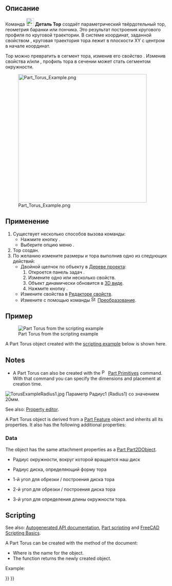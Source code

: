 <languages/>

{{Docnav/ru
|[[Part_Cone/ru|Конус]]
|[[Part_Tube/ru|Труба]]
|[[Part_Workbench/ru|Деталь]]
|IconL=Part_Cone.svg
|IconR=Part_Tube.svg
|IconC=Workbench_Part.svg
}}

{{GuiCommand/ru
|Name=Part Torus
|Name/ru=Тор
|MenuLocation=Деталь → Примитивы → Тор
|Workbenches=[[Part_Workbench/ru|Деталь]]
|SeeAlso=[[Part_Primitives/ru|Примитивы]]
}}

<span id="Description"></span>
== Описание ==

Команда [[Image:Part_Torus.svg|24px]] '''Деталь Тор''' создаёт параметрический твёрдотельный тор, геометрия баранки или пончика. Это результат построения кругового профиля по круговой траектории.  В системе координат, заданной свойством {{PropertyData|Размещение}}, круговая траектория тора лежит в плоскости XY с центром в начале координат.

Тор можно превратить в сегмент тора, изменив его свойство {{PropertyData|Угол3}}. Изменив свойства {{PropertyData|Угол1}} и/или {{PropertyData|Угол2}}, профиль тора в сечении может стать сегментом окружности.

[[Image:Part_Torus_Example.png|400px]]

<span id="Usage"></span>
== Применение ==

# Существует несколько способов вызова команды:
#* Нажмите кнопку {{Button|[[Image:Part_Torus.svg|16px]] [[Part_Torus/ru|Тор]]}}.
#* Выберите опцию меню {{MenuCommand|Деталь → Примитивы → [[Image:Part_Torus.svg|16px]] Тор}}.
# Тор создан.
# По желанию измените размеры и {{PropertyData|Размещение}} тора выполнив одно из следующих действий:
#* Двойной щелчок по объекту в [[Tree_view/ru|Дереве проекта]]:
#*# Откроется панель задач {{MenuCommand|Геометрические примитивы}}.
#*# Измените одно или несколько свойств.
#*# Объект динамически обновится в [[3D_view/ru|3D виде]].
#*# Нажмите кнопку {{Button|OK}}.
#* Измените свойства в [[Property_editor/ru|Редакторе свойств]].
#* Измените  {{PropertyData|Размещение}} с помощью команды [[Image:Std_TransformManip.svg|16px]] [[Std_TransformManip|Преобразование]].

<span id="Example"></span>
== Пример ==

[[Image:Part_Torus_Scripting_Example.png|thumb|Part Torus from the scripting example]]

A Part Torus object created with the [[#Scripting|scripting example]] below is shown here.

== Notes ==

* A Part Torus can also be created with the [[Image:Part_Primitives.svg|16px]] [[Part_Primitives|Part Primitives]] command. With that command you can specify the dimensions and placement at creation time.

<span id="Properties"></span>
<div class="mw-translate-fuzzy">
[[File:TorusExampleRadius1.jpg]]
Параметр Радиус1 (Radius1) со значением 20мм.
</div>

See also: [[Property_editor|Property editor]].

A Part Torus object is derived from a [[Part_Feature|Part Feature]] object and inherits all its properties. It also has the following additional properties:

=== Data ===

{{TitleProperty|Attachment}}

The object has the same attachment properties as a [[Part_Part2DObject#Data|Part Part2DObject]].

{{TitleProperty|Torus}}

<div class="mw-translate-fuzzy">
* {{Parameter|Радиус1(Radius1):}} Радиус окружности, вокруг которой вращается наш диск
* {{Parameter|Радиус2 (Radius2):}} Радиус диска, определяющий форму тора
* {{Parameter|Угол1 (Angle1):}} 1-й угол для обрезки / построения диска тора
* {{Parameter|Угол2 (Angle2):}} 2-й угол для обрезки / построения диска тора
* {{Parameter|Угол3 (Angle3):}} 3-й угол для определения длины окружности тора.
</div>

== Scripting ==

See also: [https://freecad.github.io/SourceDoc/ Autogenerated API documentation], [[Part_scripting|Part scripting]] and [[FreeCAD_Scripting_Basics|FreeCAD Scripting Basics]].

A Part Torus can be created with the {{Incode|addObject()}} method of the document:

{{Code|code=
torus = FreeCAD.ActiveDocument.addObject("Part::Torus", "myTorus")
}}

* Where {{Incode|"myTorus"}} is the name for the object.
* The function returns the newly created object.

Example:

{{Code|code=
import FreeCAD as App

doc = App.activeDocument()

torus = doc.addObject("Part::Torus", "myTorus")
torus.Radius1 = 20
torus.Radius2 = 10
torus.Angle1 = -90
torus.Angle2 = 45
torus.Angle3 = 270
torus.Placement = App.Placement(App.Vector(1, 2, 3), App.Rotation(30, 45, 10))

doc.recompute()
}}


{{Docnav/ru
|[[Part_Cone/ru|Конус]]
|[[Part_Tube/ru|Создать трубу]]
|[[Part_Workbench/ru|Верстак Part]]
|IconL=Part_Cone.svg
|IconR=Part_Tube.svg
|IconC=Workbench_Part.svg
}}

{{Part_Tools_navi{{#translation:}}}}
{{Userdocnavi{{#translation:}}}}